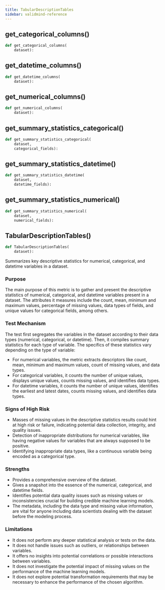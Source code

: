 ```yaml
---
title: TabularDescriptionTables
sidebar: validmind-reference
---
```


## get_categorical_columns[()]{.muted}

<!-- function.qmd.jinja2 - function signature -->

```python
def get_categorical_columns(
    dataset):
```

## get_datetime_columns[()]{.muted}

<!-- function.qmd.jinja2 - function signature -->

```python
def get_datetime_columns(
    dataset):
```

## get_numerical_columns[()]{.muted}

<!-- function.qmd.jinja2 - function signature -->

```python
def get_numerical_columns(
    dataset):
```

## get_summary_statistics_categorical[()]{.muted}

<!-- function.qmd.jinja2 - function signature -->

```python
def get_summary_statistics_categorical(
    dataset,
    categorical_fields):
```

## get_summary_statistics_datetime[()]{.muted}

<!-- function.qmd.jinja2 - function signature -->

```python
def get_summary_statistics_datetime(
    dataset,
    datetime_fields):
```

## get_summary_statistics_numerical[()]{.muted}

<!-- function.qmd.jinja2 - function signature -->

```python
def get_summary_statistics_numerical(
    dataset,
    numerical_fields):
```

## TabularDescriptionTables[()]{.muted}

<!-- function.qmd.jinja2 - function signature -->

```python
def TabularDescriptionTables(
    dataset):
```

Summarizes key descriptive statistics for numerical, categorical, and datetime variables in a dataset.

### Purpose

The main purpose of this metric is to gather and present the descriptive statistics of numerical, categorical, and datetime variables present in a dataset. The attributes it measures include the count, mean, minimum and maximum values, percentage of missing values, data types of fields, and unique values for categorical fields, among others.

### Test Mechanism

The test first segregates the variables in the dataset according to their data types (numerical, categorical, or datetime). Then, it compiles summary statistics for each type of variable. The specifics of these statistics vary depending on the type of variable:

- For numerical variables, the metric extracts descriptors like count, mean, minimum and maximum values, count of missing values, and data types.
- For categorical variables, it counts the number of unique values, displays unique values, counts missing values, and identifies data types.
- For datetime variables, it counts the number of unique values, identifies the earliest and latest dates, counts missing values, and identifies data types.

### Signs of High Risk

- Masses of missing values in the descriptive statistics results could hint at high risk or failure, indicating potential data collection, integrity, and quality issues.
- Detection of inappropriate distributions for numerical variables, like having negative values for variables that are always supposed to be positive.
- Identifying inappropriate data types, like a continuous variable being encoded as a categorical type.

### Strengths

- Provides a comprehensive overview of the dataset.
- Gives a snapshot into the essence of the numerical, categorical, and datetime fields.
- Identifies potential data quality issues such as missing values or inconsistencies crucial for building credible machine learning models.
- The metadata, including the data type and missing value information, are vital for anyone including data scientists dealing with the dataset before the modeling process.

### Limitations

- It does not perform any deeper statistical analysis or tests on the data.
- It does not handle issues such as outliers, or relationships between variables.
- It offers no insights into potential correlations or possible interactions between variables.
- It does not investigate the potential impact of missing values on the performance of the machine learning models.
- It does not explore potential transformation requirements that may be necessary to enhance the performance of the chosen algorithm.
